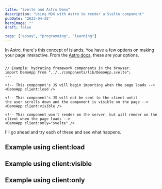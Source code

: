 ```yaml
---
title: "Svelte and Astro Demo"
description: "Using MDX with Astro to render a Svelte component"
pubDate: "2023-04-28"
heroImage: ""
draft: false

tags: ["essay", "programming", "learning"]
---
```


In Astro, there's this concept of islands. You have a few options on making your page interactive.
From the [Astro docs](https://docs.astro.build/en/core-concepts/framework-components/#using-framework-components),
these are your options.

```astro
---
// Example: hydrating framework components in the browser.
import DemoApp from "../../components/lib/DemoApp.svelte";
---

<!-- This component's JS will begin importing when the page loads -->
<DemoApp client:load />

<!-- This component's JS will not be sent to the client until
the user scrolls down and the component is visible on the page -->
<DemoApp client:visible />

<!-- This component won't render on the server, but will render on the client when the page loads -->
<DemoApp client:only="svelte" />
```

I'll go ahead and try each of these and see what happens.


## Example using client:load

<DemoApp client:load />

## Example using client:visible

<DemoApp client:visible />

## Example using client:only

<DemoApp client:only="svelte" />
